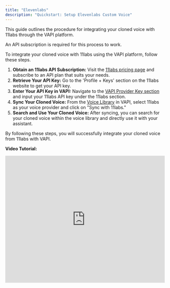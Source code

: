```yaml
---
title: "Elevenlabs"
description: "Quickstart: Setup Elevenlabs Custom Voice"
---
```


This guide outlines the procedure for integrating your cloned voice with 11labs through the VAPI platform.

<Note>An API subscription is required for this process to work.</Note>

To integrate your cloned voice with 11labs using the VAPI platform, follow these steps. 

1. **Obtain an 11labs API Subscription:** Visit the [11labs pricing page](https://elevenlabs.io/pricing) and subscribe to an API plan that suits your needs.
2. **Retrieve Your API Key:** Go to the 'Profile + Keys' section on the 11labs website to get your API key.
3. **Enter Your API Key in VAPI:** Navigate to the [VAPI Provider Key section](https://dashboard.vapi.ai/keys) and input your 11labs API key under the 11labs section.
4. **Sync Your Cloned Voice:** From the [Voice Library](https://dashboard.vapi.ai/voice-library) in VAPI, select 11labs as your voice provider and click on "Sync with 11labs."
5. **Search and Use Your Cloned Voice:** After syncing, you can search for your cloned voice within the voice library and directly use it with your assistant.

By following these steps, you will successfully integrate your cloned voice from 11labs with VAPI.

**Video Tutorial:**
  <iframe
    src="https://www.loom.com/embed/91568c17289740889c278f458f0d291c?sid=a0c812fa-5809-4ffa-8391-6a578c3e0608"
    title="Loom video player"
    frameborder="0"
    allow="accelerometer; autoplay; clipboard-write; encrypted-media; gyroscope; picture-in-picture; web-share"
    referrerpolicy="strict-origin-when-cross-origin"
    width="100%"
    height="400px"
    allowfullscreen
  />